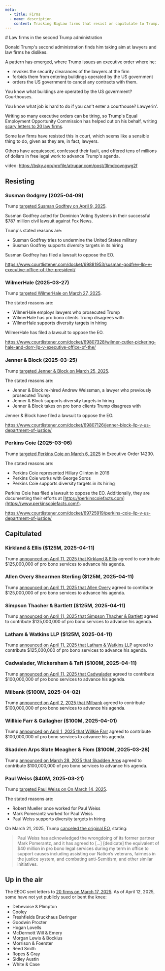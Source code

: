 ```yaml
---
meta:
  - title: Firms
  - name: description
    content: Tracking BigLaw firms that resist or capitulate to Trump.
---
```




<Frame>
# Law firms in the second Trump administration

Donald Trump's second administration finds him taking aim at lawyers and law firms he dislikes.

A pattern has emerged, where Trump issues an executive order where he:

- revokes the security clearances of the lawyers at the firm
- forbids them from entering buildings operated by the US government
- orders the US government to cancel any contracts with them. 

You know what buildings are operated by the US government? Courthouses.

You know what job is hard to do if you can't enter a courthouse? Lawyerin'.

Writing so many executive orders can be tiring, so Trump's Equal Employment Opportunity Commission has helped out on his behalf, writing [scary letters to 20 law firms](https://www.eeoc.gov/newsroom/eeoc-acting-chair-andrea-lucas-sends-letters-20-law-firms-requesting-information-about-dei).

Some law firms have resisted this in court, which seems like a sensible thing to do, given as they are, in fact, lawyers.

Others have acquiesced, confessed their fault, and offered tens of millions of dollars in free legal work to advance Trump's agenda.

video: https://bsky.app/profile/atrupar.com/post/3lmdcovngwg2f

## Resisting

### Susman Godgrey (2025-04-09)

Trump [targeted Susman Godfrey on April 9, 2025](https://www.whitehouse.gov/presidential-actions/2025/04/addressing-risks-from-susman-godfrey/).

Susman Godfrey acted for Dominion Voting Systems in their successful $787 million civil lawsuit against Fox News.

Trump's stated reasons are:

- Susman Godfrey tries to undermine the United States military
- Susman Godfrey supports diversity targets in its hiring

Susman Godfrey has filed a lawsuit to oppose the EO.

https://www.courtlistener.com/docket/69881953/susman-godfrey-llp-v-executive-office-of-the-president/

### WilmerHale (2025-03-27)

Trump [targeted WilmerHale on March 27, 2025](https://www.whitehouse.gov/presidential-actions/2025/03/addressing-risks-from-wilmerhale/).

The stated reasons are:

- WilmerHale employs lawyers who prosecuted Trump
- WilmerHale has pro bono clients Trump disagrees with
- WilmerHale supports diversity targets in hiring

WilmerHale has filed a lawsuit to oppose the EO.

https://www.courtlistener.com/docket/69807328/wilmer-cutler-pickering-hale-and-dorr-llp-v-executive-office-of-the/

### Jenner & Block (2025-03-25)

Trump [targeted Jenner & Block on March 25, 2025](https://www.whitehouse.gov/presidential-actions/2025/03/addressing-risks-from-jenner-block/).

The stated reasons are:

- Jenner & Block re-hired Andrew Weissman, a lawyer who previously prosecuted Trump
- Jenner & Block supports diversity targets in hiring
- Jenner & Block takes on pro bono clients Trump disagrees with

Jenner & Block have filed a lawsuit to oppose the EO.

https://www.courtlistener.com/docket/69807126/jenner-block-llp-v-us-department-of-justice/

### Perkins Coie (2025-03-06)

Trump [targeted Perkins Coie on March 6, 2025](https://www.whitehouse.gov/presidential-actions/2025/03/addressing-risks-from-perkins-coie-llp/) in Executive Order 14230.

The stated reasons are:

- Perkins Coie represented Hillary Clinton in 2016
- Perkins Coie works with George Soros
- Perkins Coie supports diversity targets in its hiring

Perkins Coie has filed a lawsuit to oppose the EO. Additionally, they are documenting their efforts at [https://perkinscoiefacts.com](https://www.perkinscoiefacts.com/).

https://www.courtlistener.com/docket/69725919/perkins-coie-llp-v-us-department-of-justice/

## Capitulated

### Kirkland & Ellis ($125M, 2025-04-11)

Trump [announced on April 11, 2025 that Kirkland & Ellis](https://truthsocial.com/@realDonaldTrump/posts/114320245355397433) agreed to contribute $125,000,000 of pro bono services to advance his agenda.

### Allen Overy Shearmen Sterling ($125M, 2025-04-11)

Trump [announced on April 11, 2025 that Allen Overy](https://truthsocial.com/@realDonaldTrump/posts/114320245355397433) agreed to contribute $125,000,000 of pro bono services to advance his agenda.

### Simpson Thacher & Bartlett ($125M, 2025-04-11)

Trump [announced on April 11, 2025 that Simpson Thacher & Bartlett](https://truthsocial.com/@realDonaldTrump/posts/114320245355397433) agreed to contribute $125,000,000 of pro bono services to advance his agenda.

### Latham & Watkins LLP ($125M, 2025-04-11)

Trump [announced on April 11, 2025 that Latham & Watkins LLP](https://truthsocial.com/@realDonaldTrump/posts/114320245355397433) agreed to contribute $125,000,000 of pro bono services to advance his agenda.

### Cadwalader, Wickersham & Taft ($100M, 2025-04-11)

Trump [announced on April 11, 2025 that Cadwalader](https://truthsocial.com/@realDonaldTrump/posts/114320237164839938) agreed to contribute $100,000,000 of pro bono services to advance his agenda.

### Milbank ($100M, 2025-04-02)

Trump [announced on April 2, 2025 that Milbank](https://truthsocial.com/@realDonaldTrump/posts/114269692330126501) agreed to contribute $100,000,000 of pro bono services to advance his agenda.

### Willkie Farr & Gallagher ($100M, 2025-04-01)

Trump [announced on April 1, 2025 that Willkie Farr](https://truthsocial.com/@realDonaldTrump/posts/114264667777137553) agreed to contribute $100,000,000 of pro bono services to advance his agenda.

### Skadden Arps Slate Meagher & Flom ($100M, 2025-03-28)

Trump [announced on March 28, 2025 that Skadden Arps](https://truthsocial.com/@realDonaldTrump/posts/114241348699704594) agreed to contribute $100,000,000 of pro bono services to advance his agenda.

### Paul Weiss ($40M, 2025-03-21)

Trump [targeted Paul Weiss on On March 14, 2025](https://www.whitehouse.gov/presidential-actions/2025/03/addressing-risks-from-paul-weiss/).

The stated reasons are:

- Robert Mueller once worked for Paul Weiss
- Mark Pomerantz worked for Paul Weiss
- Paul Weiss supports diversity targets in hiring

On March 21, 2025, Trump [canceled the original EO](https://www.whitehouse.gov/presidential-actions/2025/03/addressing-remedial-action-by-paul-weiss/), stating:

<blockquote>
Paul Weiss has acknowledged the wrongdoing of its former partner Mark Pomerantz, and it has agreed to [...] [dedicate] the equivalent of $40 million in pro bono legal services during my term in office to support causes including assisting our Nation’s veterans, fairness in the justice system, and combating anti-Semitism; and other similar initiatives.
</blockquote>

## Up in the air

The EEOC sent letters to [20 firms on March 17, 2025](https://www.eeoc.gov/newsroom/eeoc-acting-chair-andrea-lucas-sends-letters-20-law-firms-requesting-information-about-dei). As of April 12, 2025, some have not yet publicly sued or bent the knee:

- Debevoise & Plimpton
- Cooley
- Freshfields Bruckhaus Deringer
- Goodwin Procter
- Hogan Lovells
- McDermott Will & Emery
- Morgan Lewis & Bockius
- Morrison & Foerster
- Reed Smith
- Ropes & Gray
- Sidley Austin
- White & Case

</Frame>
